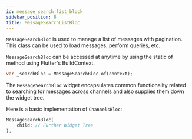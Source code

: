 ```yaml
---
id: message_search_list_block
sidebar_position: 8
title: MessageSearchListBloc
---
```


`MessageSearchBloc` is used to manage a list of messages with pagination.
This class can be used to load messages, perform queries, etc.

`MessageSearchBloc` can be accessed at anytime by using the static of method
using Flutter's BuildContext.

```dart
var _searchBloc = MessageSearchBloc.of(context);
```

The `MessageSearchBloc` widget encapsulates common functionality related to searching for messages
across channels and also supplies them down the widget tree.

Here is a basic implementation of `ChannelsBloc`:

```dart
MessageSearchBloc(
    child: // Further Widget Tree
),
```